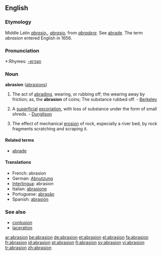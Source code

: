 ==English==

===Etymology===
Middle Latin ''[[abrasio,]], [[abrasio]],'' from ''[[abradere]]''. See [[abrade]]. The term ''abrasion'' entered English in 1656.

===Pronunciation===
*:Rhymes: [[Rhymes:English:-eɪʒən|-eɪʒən]]

===Noun===
'''abrasion''' ([[abrasions]])

# The act of [[abrading]], wearing, or rubbing off; the wearing away by friction; as, the '''abrasion''' of coins; The substance rubbed off. - [[Berkeley]]
# {{medicine}} A [[superficial]] [[excoriation]], with loss of substance under the form of small shreds. - [[Dunglison]]
# {{geology}} The effect of mechanical [[erosion]] of rock, especially a river bed, by rock fragments scratching and scraping it.

====Related terms====
*[[abrade]]

====Translations====
*French: abrasion
*German: [[Abnutzung]]
*[[Interlingua]]: abrasion
*Italian: [[abrasione]]
*Portuguese: [[abrasão]]
*Spanish: [[abrasión]]

===See also===
*[[contusion]]
*[[laceration]]

[[ar:abrasion]]
[[be:abrasion]]
[[de:abrasion]]
[[et:abrasion]]
[[el:abrasion]]
[[fa:abrasion]]
[[fr:abrasion]]
[[id:abrasion]]
[[pt:abrasion]]
[[fi:abrasion]]
[[sv:abrasion]]
[[vi:abrasion]]
[[tr:abrasion]]
[[zh:abrasion]]